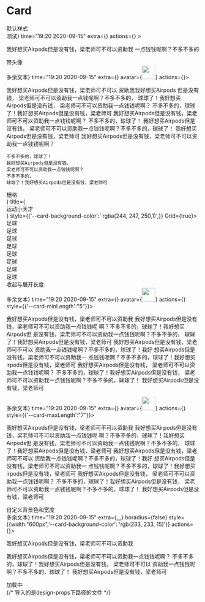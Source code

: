 

# Card

<div className="title">默认样式</div>
<CodeBlock  line={'5-7'}>
  <Card title={<div>测试</div>} time="19:20 2020-09-15" extra={<More/>} actions={<Actions></Actions>} >
<div>
   <p>我好想买Airpods但是没有钱，梁老师可不可以资助我
  一点钱钱呢啊？不多不多的 </p>
 </div>
</Card>
</CodeBlock>
<div className="title">带头像</div>
<CodeBlock line={'5-7'}>
<Card title={<div>多余文本</div>} time="19:20 2020-09-15" extra={<More/>} avatar={<img src="https://gw.alipayobjects.com/zos/rmsportal/JiqGstEfoWAOHiTxclqi.png" width="35" height="35"/>} actions={<Actions/>}>
  
   我好想买Airpods但是没有钱，梁老师可不可以
   资助我我好想买Airpods
   但是没有钱，
   梁老师可不可以资助我一点钱呢啊？不多不多的，
  球球了！我好想买Airpods但是没有钱，
  梁老师可不可以资助我一点钱钱呢啊？
  不多不多的，球球了！我好想买Airpods但是没有钱，梁老师可
   我好想买Airpods但是没有钱，梁老师可不可以资助我一点钱钱呢啊？
   不多不多的，球球了！
   我好想买Airpods但是没有钱，
   梁老师可不可以资助我一点钱钱呢啊？不多不多的，球球了！
   我好想买Airpods但是没有钱，梁老师可
    我好想买Airpods但是没有钱，梁老师可不可以资助我一点钱钱呢啊？
    
    不多不多的，球球了！
    我好想买Airpods但是没有钱，
    梁老师可不可以资助我一点钱钱呢啊？
    不多不多的，
    球球了！我好想买Airpods但是没有钱，梁老师可
    
  </Card>
</CodeBlock>

<div className="title">栅格</div>
<CodeBlock line={'5-7'}>
<Card avatar={<img src="https://gw.alipayobjects.com/zos/rmsportal/JiqGstEfoWAOHiTxclqi.png" width="35" height="35"/>} title={<div style={{fontSize:"18px",fontWeight:"700",marginTop:"10px"}}>运动小天才</div>} style={{'--card-background-color':' rgba(244, 247, 250,1)',}} Grid={true}>
    <div>足球</div>
    <div>足球</div>
    <div>足球</div>
    <div>足球</div>
    <div>足球</div>
    <div>足球</div>
    <div>足球</div>
    <div>足球</div>
</Card>
</CodeBlock>
<div className="title">收起与展开长度</div>
<CodeBlock line={'5-7'}>
<Card title={<div>多余文本</div>} time="19:20 2020-09-15" extra={<More/>} avatar={<img src="https://gw.alipayobjects.com/zos/rmsportal/JiqGstEfoWAOHiTxclqi.png" width="35" height="35"/>} actions={<Actions/>} style={{'--card-minLength':"5"}}>
  
   我好想买Airpods但是没有钱，梁老师可不可以资助我
   我好想买Airpods但是没有钱，梁老师可不可以资助我一点钱钱呢
   啊？不多不多的，球球了！我好想买Airpods但
  是没有钱，梁老师可不可以资助我一点钱钱呢啊？不多不多的，
  球球了！我好想买Airpods但是没有钱，梁老师可
   我好想买Airpods但是没有钱，梁老师可不可以
   资助我一点钱钱呢啊？不多不多的，球球了！我好
   想买Airpods但是没有钱，梁老师可不可以资助我一
   点钱钱呢啊？不多不多的，球球了！我好想买
   irpods但是没有钱，梁老师可
    我好想买Airpods但是没有钱，
    梁老师可不可以资助我一点钱钱呢啊？
    不多不多的，球球了！我好想买Airpods但是没有钱，
    梁老师可不可以资助我一点钱钱呢啊？不多不多的，球球了！
    我好想买Airpods但是没有钱，梁老师可
    
  </Card>
<Card title={<div>多余文本</div>} time="19:20 2020-09-15" extra={<More/>} avatar={<img src="https://gw.alipayobjects.com/zos/rmsportal/JiqGstEfoWAOHiTxclqi.png" width="35" height="35"/>} actions={<Actions/>} style={{'--card-maxLength':"7"}}>
  
   我好想买Airpods但是没有钱，梁老师可不可以资助我
   我好想买Airpods但是没有钱，梁老师可不可以资助我一点钱钱呢
   啊？不多不多的，球球了！我好想买Airpods但
  是没有钱，梁老师可不可以资助我一点钱钱呢啊？不多不多的，
  球球了！我好想买Airpods但是没有钱，梁老师可
   我好想买Airpods但是没有钱，梁老师可不可以
   资助我一点钱钱呢啊？不多不多的，球球了！我好
   想买Airpods但是没有钱，梁老师可不可以资助我一
   点钱钱呢啊？不多不多的，球球了！我好想买
   irpods但是没有钱，梁老师可
    我好想买Airpods但是没有钱，
    梁老师可不可以资助我一点钱钱呢啊？
    不多不多的，球球了！我好想买Airpods但是没有钱，
    梁老师可不可以资助我一点钱钱呢啊？不多不多的，球球了！
    我好想买Airpods但是没有钱，梁老师可
    
</Card>
</CodeBlock>
<div className="title">自定义背景色和宽度</div>
<CodeBlock line={'5-7'}>
 <Card title={<div>多余文本</div>} time="19:20 2020-09-15" extra={<a href="#">...</a>} boradius={false} style={{width:"600px",'--card-background-color': 'rgb(233, 233, 15)'}} actions={<Actions/>}>
  <p> 我好想买Airpods但是没有钱，梁老师可不可以资助我</p>
  <p>我好想买Airpods但是没有钱，梁老师可不可以资助我一点钱钱呢啊？
  不多不多的，球球了！我好想买Airpods但是没有钱，
  梁老师可不可以
  资助我一点钱钱呢啊？不多不多的，球球了！
  我好想买Airpods但是没有钱，梁老师可</p>
  </Card>
</CodeBlock>

<div className="title">加载中</div>
<CodeBlock line={'5-7'}>
<Loading/>
</CodeBlock>
{/* 导入的是design-props下路径的文件 */}
<Api path="/components/card.ts" />
